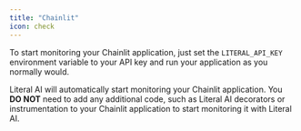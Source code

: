 ```yaml
---
title: "Chainlit"
icon: check
---
```



To start monitoring your Chainlit application, just set the `LITERAL_API_KEY` environment variable to your API key and run your application as you normally would.

Literal AI will automatically start monitoring your Chainlit application.
<Warning>
You **DO NOT** need to add any additional code, such as Literal AI decorators or instrumentation to your Chainlit application to start monitoring it with Literal AI.
</Warning>